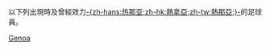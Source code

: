 {{Catnav|頁面分類|...|義大利體育|義大利足球|效力意大利球會的球員}}
{{Catnav|頁面分類|...|各國足球|義大利足球|效力意大利球會的球員}}

以下列出現時及曾經效力[[熱拿亞足球會|-{zh-hans:热那亚;zh-hk:熱拿亞;zh-tw:熱那亞;}-]]的足球員。

[[Category:效力意大利球會的球員|Genoa]]